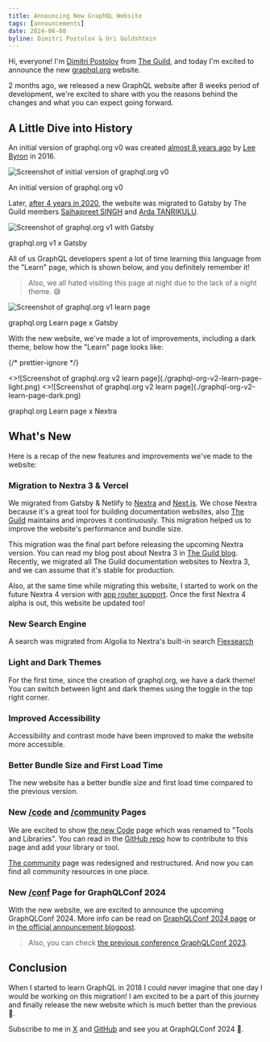 ```yaml
---
title: Announcing New GraphQL Website
tags: [announcements]
date: 2024-06-08
byline: Dimitri Postolov & Uri Goldshtein
---
```


Hi, everyone! I'm [Dimitri Postolov](https://x.com/dimaMachina_) from
[The Guild](https://the-guild.dev), and today I'm excited to announce the new
[graphql.org](/) website.

2 months ago, we released a new GraphQL website after 8 weeks period of development, we're excited
to share with you the reasons behind the changes and what you can expect going forward.

## A Little Dive into History

An initial version of graphql.org v0 was created
[almost 8 years ago](https://github.com/graphql/graphql.github.io/pull/76) by
[Lee Byron](https://x.com/leeb) in 2016.

![Screenshot of initial version of graphql.org v0](./graphql-org-v0.gif)

<p className="text-center">An initial version of graphql.org v0</p>

Later,
[after 4 years in 2020](https://github.com/graphql/graphql.github.io/pull/896),
the website was migrated to Gatsby by The Guild members
[Saihajpreet SINGH](https://x.com/singh_saihaj) and
[Arda TANRIKULU](https://x.com/ardatanrikulu).

![Screenshot of graphql.org v1 with Gatsby](./graphql-org-v1.gif)

<p className="text-center">graphql.org v1 x Gatsby</p>

All of us GraphQL developers spent a lot of time learning this language from the
"Learn" page, which is shown below, and you definitely remember it!

> Also, we all hated visiting this page at night due to the lack of a night
> theme. <span className="not-italic">😅</span>

![Screenshot of graphql.org v1 learn page](./graphql-org-v1-learn-page.png)

<p className="text-center">graphql.org Learn page x Gatsby</p>

With the new website, we've made a lot of improvements, including a dark theme,
below how the "Learn" page looks like:

{/* prettier-ignore */}
<div className="mt-6 dark:even:[&_img]:hidden odd:[&_img]:hidden dark:odd:[&_img]:block">
  <>![Screenshot of graphql.org v2 learn page](./graphql-org-v2-learn-page-light.png)</>
  <>![Screenshot of graphql.org v2 learn page](./graphql-org-v2-learn-page-dark.png)</>
  <p className="text-center">graphql.org Learn page x Nextra</p>
</div>

## What's New

Here is a recap of the new features and improvements we've made to the website:

### Migration to Nextra 3 & Vercel

We migrated from Gatsby & Netlify to [Nextra](https://nextra.vercel.app) and
[Next.js](https://nextjs.org). We chose Nextra because it's a great tool for
building documentation websites, also [The Guild](https://the-guild.dev)
maintains and improves it continuously. This migration helped us to improve the
website's performance and bundle size.

This migration was the final part before releasing the upcoming Nextra version.
You can read my blog post about Nextra 3 in
[The Guild blog](https://the-guild.dev/blog/nextra-3). Recently, we migrated all
The Guild documentation websites to Nextra 3, and we can assume that it's stable
for production.

Also, at the same time while migrating this website, I started to work on the
future Nextra 4 version with [app router support](https://nextjs.org/docs/app).
Once the first Nextra 4 alpha is out, this website be updated too!

### New Search Engine

A search was migrated from Algolia to Nextra's built-in search
[Flexsearch](https://github.com/nextapps-de/flexsearch)

### Light and Dark Themes

For the first time, since the creation of graphql.org, we have a dark theme! You
can switch between light and dark themes using the toggle in the top right
corner.

### Improved Accessibility

Accessibility and contrast mode have been improved to make the website more
accessible.

### Better Bundle Size and First Load Time

The new website has a better bundle size and first load time compared to the
previous version.

### New [/code](/code) and [/community](/community) Pages

We are excited to show [the new Code](/code) page which was renamed to "Tools
and Libraries". You can read in the
[GitHub repo](https://github.com/graphql/graphql.github.io/blob/source/notes/ContributingToCodePage.md)
how to contribute to this page and add your library or tool.

[The community](/community) page was redesigned and restructured. And now you
can find all community resources in one place.

### New [/conf](/conf) Page for GraphQLConf 2024

With the new website, we are excited to announce the upcoming GraphQLConf 2024.
More info can be read on [GraphQLConf 2024 page](/conf/2024) or in
[the official announcement blogpost](/blog/2024-03-28-announcing-graphqlconf-2024).

> Also, you can check [the previous conference GraphQLConf 2023](/conf/2023).

## Conclusion

When I started to learn GraphQL in 2018 I could never imagine that one day I
would be working on this migration! I am excited to be a part of this journey
and finally release the new website which is much better than the previous 🥳.

Subscribe to me in [X](https://x.com/dimaMachina_) and
[GitHub](https://github.com/dimaMachina) and see you at GraphQLConf 2024 🚀.
